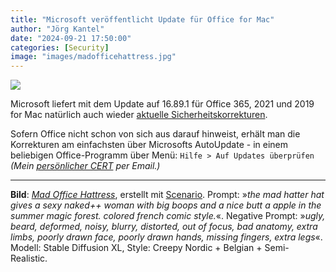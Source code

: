```yaml
---
title: "Microsoft veröffentlicht Update für Office for Mac"
author: "Jörg Kantel"
date: "2024-09-21 17:50:00"
categories: [Security]
image: "images/madofficehattress.jpg"
---
```


[![](images/madofficehattress-b.jpg)](https://www.flickr.com/photos/schockwellenreiter/53890807457/)

Microsoft liefert mit dem Update auf 16.89.1 für Office 365, 2021 und 2019 for Mac natürlich auch wieder [aktuelle Sicherheitskorrekturen](https://docs.microsoft.com/en-us/officeupdates/release-notes-office-for-mac).

Sofern Office nicht schon von sich aus darauf hinweist, erhält man die Korrekturen am einfachsten über Microsofts AutoUpdate - in einem beliebigen Office-Programm über Menü: `Hilfe > Auf Updates überprüfen` *(Mein [persönlicher CERT](http://www.gwdg.de/~mreiman1/) per Email.)*

---

**Bild**: *[Mad Office Hattress](https://www.flickr.com/photos/schockwellenreiter/53890807457/)*, erstellt mit [Scenario](http://cognitiones.kantel-chaos-team.de/technikgeschichte/rechnerundnetze/scenario.html). Prompt: »*the mad hatter hat gives a sexy naked++ woman with big boops and a nice butt a  apple in the summer magic forest. colored french comic style.*«. Negative Prompt: »*ugly, beard, deformed, noisy, blurry, distorted, out of focus, bad anatomy, extra limbs, poorly drawn face, poorly drawn hands, missing fingers, extra legs*«. Modell: Stable Diffusion XL, Style: Creepy Nordic + Belgian + Semi-Realistic.